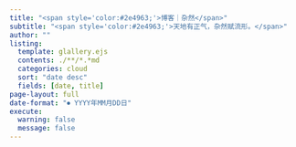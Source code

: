 ```yaml
---
title: "<span style='color:#2e4963;'>博客｜杂然</span>"
subtitle: "<span style='color:#2e4963;'>天地有正气，杂然赋流形。</span>"
author: ""
listing:
  template: glallery.ejs
  contents: ./**/*.*md
  categories: cloud
  sort: "date desc"
  fields: [date, title]
page-layout: full
date-format: "⏺ YYYY年MM月DD日"
execute: 
  warning: false
  message: false
---
```

